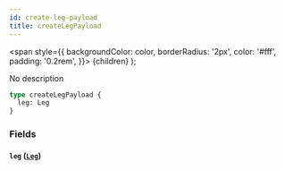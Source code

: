 ```yaml
---
id: create-leg-payload
title: createLegPayload
---
```


<span
style={{
      backgroundColor: color,
      borderRadius: '2px',
      color: '#fff',
      padding: '0.2rem',
    }}>
{children}
</span>
);

No description

```graphql
type createLegPayload {
  leg: Leg
}
```

### Fields

#### `leg` ([`Leg`](/v1/objects/leg))
